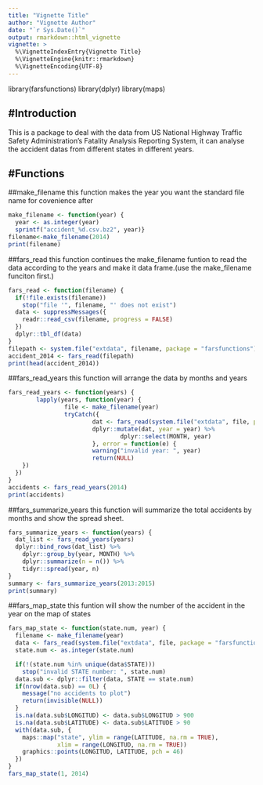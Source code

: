```yaml
---
title: "Vignette Title"
author: "Vignette Author"
date: "`r Sys.Date()`"
output: rmarkdown::html_vignette
vignette: >
  %\VignetteIndexEntry{Vignette Title}
  %\VignetteEngine{knitr::rmarkdown}
  %\VignetteEncoding{UTF-8}
---
```

library(farsfunctions)
library(dplyr)
library(maps)

#Introduction
------------------------------------------------------------------------------------------------
This is a package to deal with the data from US National Highway Traffic Safety Administration's Fatality Analysis Reporting System, it can analyse the accident datas from different states in 
different years.

#Functions
------------------------------------------------------------------------------------------------
##make_filename
this function makes the year you want the standard file name for covenience after
```r
make_filename <- function(year) {
  year <- as.integer(year)
  sprintf("accident_%d.csv.bz2", year)}
filename<-make_filename(2014)
print(filename)
```

##fars_read
this function continues the make_filename funtion to read the data according to the years and 
make it data frame.(use the make_filename funciton first.)
```r
fars_read <- function(filename) {
  if(!file.exists(filename))
    stop("file '", filename, "' does not exist")
  data <- suppressMessages({
    readr::read_csv(filename, progress = FALSE)
  })
  dplyr::tbl_df(data)
}
filepath <- system.file("extdata", filename, package = "farsfunctions")
accident_2014 <- fars_read(filepath)
print(head(accident_2014))
```

##fars_read_years
this function will arrange the data by months and years
```r

fars_read_years <- function(years) {
        lapply(years, function(year) {
                file <- make_filename(year)
                tryCatch({
                        dat <- fars_read(system.file("extdata", file, package = "farsfunctions"))
                        dplyr::mutate(dat, year = year) %>% 
                                dplyr::select(MONTH, year)
                        }, error = function(e) {
                        warning("invalid year: ", year)
                        return(NULL)
    })
  })
}
accidents <- fars_read_years(2014)
print(accidents)
```

##fars_summarize_years
this function will summarize the total accidents by months and show the spread sheet.
```r
fars_summarize_years <- function(years) {
  dat_list <- fars_read_years(years)
  dplyr::bind_rows(dat_list) %>%
    dplyr::group_by(year, MONTH) %>%
    dplyr::summarize(n = n()) %>%
    tidyr::spread(year, n)
}
summary <- fars_summarize_years(2013:2015)
print(summary)
```

##fars_map_state
this funtion will show the number of the accident in the year on the map of states
```r
fars_map_state <- function(state.num, year) {
  filename <- make_filename(year)
  data <- fars_read(system.file("extdata", file, package = "farsfunctions"))
  state.num <- as.integer(state.num)

  if(!(state.num %in% unique(data$STATE)))
    stop("invalid STATE number: ", state.num)
  data.sub <- dplyr::filter(data, STATE == state.num)
  if(nrow(data.sub) == 0L) {
    message("no accidents to plot")
    return(invisible(NULL))
  }
  is.na(data.sub$LONGITUD) <- data.sub$LONGITUD > 900
  is.na(data.sub$LATITUDE) <- data.sub$LATITUDE > 90
  with(data.sub, {
    maps::map("state", ylim = range(LATITUDE, na.rm = TRUE),
              xlim = range(LONGITUD, na.rm = TRUE))
    graphics::points(LONGITUD, LATITUDE, pch = 46)
  })
}
fars_map_state(1, 2014)
```
